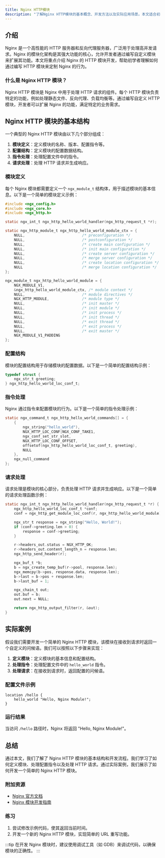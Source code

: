 ```yaml
---
title: Nginx HTTP模块
description: "了解Nginx HTTP模块的基本概念、开发方法以及实际应用场景。本文适合初学者，内容涵盖模块开发的核心知识点，并提供代码示例和实际案例。"
---
```


## 介绍

Nginx 是一个高性能的 HTTP 服务器和反向代理服务器，广泛用于处理高并发请求。Nginx 的模块化架构是其强大功能的核心，允许开发者通过编写自定义模块来扩展其功能。本文将重点介绍 Nginx 的 HTTP 模块开发，帮助初学者理解如何通过编写 HTTP 模块来定制 Nginx 的行为。

### 什么是 Nginx HTTP 模块？

Nginx HTTP 模块是 Nginx 中用于处理 HTTP 请求的组件。每个 HTTP 模块负责特定的功能，例如处理静态文件、反向代理、负载均衡等。通过编写自定义 HTTP 模块，开发者可以扩展 Nginx 的功能，满足特定的业务需求。

## Nginx HTTP 模块的基本结构

一个典型的 Nginx HTTP 模块由以下几个部分组成：

1. **模块定义**：定义模块的名称、版本、配置指令等。
2. **配置结构**：定义模块的配置数据结构。
3. **指令处理**：处理配置文件中的指令。
4. **请求处理**：处理 HTTP 请求并生成响应。

### 模块定义

每个 Nginx 模块都需要定义一个 `ngx_module_t` 结构体，用于描述模块的基本信息。以下是一个简单的模块定义示例：

```c
#include <ngx_config.h>
#include <ngx_core.h>
#include <ngx_http.h>

static ngx_int_t ngx_http_hello_world_handler(ngx_http_request_t *r);

static ngx_http_module_t ngx_http_hello_world_module_ctx = {
    NULL,                          /* preconfiguration */
    NULL,                          /* postconfiguration */
    NULL,                          /* create main configuration */
    NULL,                          /* init main configuration */
    NULL,                          /* create server configuration */
    NULL,                          /* merge server configuration */
    NULL,                          /* create location configuration */
    NULL                           /* merge location configuration */
};

ngx_module_t ngx_http_hello_world_module = {
    NGX_MODULE_V1,
    &ngx_http_hello_world_module_ctx, /* module context */
    NULL,                          /* module directives */
    NGX_HTTP_MODULE,               /* module type */
    NULL,                          /* init master */
    NULL,                          /* init module */
    NULL,                          /* init process */
    NULL,                          /* init thread */
    NULL,                          /* exit thread */
    NULL,                          /* exit process */
    NULL,                          /* exit master */
    NGX_MODULE_V1_PADDING
};
```

### 配置结构

模块的配置结构用于存储模块的配置数据。以下是一个简单的配置结构示例：

```c
typedef struct {
    ngx_str_t greeting;
} ngx_http_hello_world_loc_conf_t;
```

### 指令处理

Nginx 通过指令来配置模块的行为。以下是一个简单的指令处理示例：

```c
static ngx_command_t ngx_http_hello_world_commands[] = {
    {
        ngx_string("hello_world"),
        NGX_HTTP_LOC_CONF|NGX_CONF_TAKE1,
        ngx_conf_set_str_slot,
        NGX_HTTP_LOC_CONF_OFFSET,
        offsetof(ngx_http_hello_world_loc_conf_t, greeting),
        NULL
    },
    ngx_null_command
};
```

### 请求处理

请求处理是模块的核心部分，负责处理 HTTP 请求并生成响应。以下是一个简单的请求处理函数示例：

```c
static ngx_int_t ngx_http_hello_world_handler(ngx_http_request_t *r) {
    ngx_http_hello_world_loc_conf_t *conf;
    conf = ngx_http_get_module_loc_conf(r, ngx_http_hello_world_module);

    ngx_str_t response = ngx_string("Hello, World!");
    if (conf->greeting.len > 0) {
        response = conf->greeting;
    }

    r->headers_out.status = NGX_HTTP_OK;
    r->headers_out.content_length_n = response.len;
    ngx_http_send_header(r);

    ngx_buf_t *b;
    b = ngx_create_temp_buf(r->pool, response.len);
    ngx_memcpy(b->pos, response.data, response.len);
    b->last = b->pos + response.len;
    b->last_buf = 1;

    ngx_chain_t out;
    out.buf = b;
    out.next = NULL;

    return ngx_http_output_filter(r, &out);
}
```

## 实际案例

假设我们需要开发一个简单的 Nginx HTTP 模块，该模块在接收到请求时返回一个自定义的问候语。我们可以按照以下步骤来实现：

1. **定义模块**：定义模块的基本信息和配置结构。
2. **处理指令**：处理配置文件中的 `hello_world` 指令。
3. **处理请求**：在接收到请求时，返回配置的问候语。

### 配置文件示例

```nginx
location /hello {
    hello_world "Hello, Nginx Module!";
}
```

### 运行结果

当访问 `/hello` 路径时，Nginx 将返回 "Hello, Nginx Module!"。

## 总结

通过本文，我们了解了 Nginx HTTP 模块的基本结构和开发流程。我们学习了如何定义模块、处理配置指令以及处理 HTTP 请求。通过实际案例，我们展示了如何开发一个简单的 Nginx HTTP 模块。

### 附加资源

- [Nginx 官方文档](https://nginx.org/en/docs/)
- [Nginx 模块开发指南](https://www.nginx.com/resources/wiki/extending/)

### 练习

1. 尝试修改示例代码，使其返回当前时间。
2. 开发一个新的 Nginx HTTP 模块，实现简单的 URL 重写功能。

:::tip
在开发 Nginx 模块时，建议使用调试工具（如 GDB）来调试代码，以确保模块的正确性。
:::